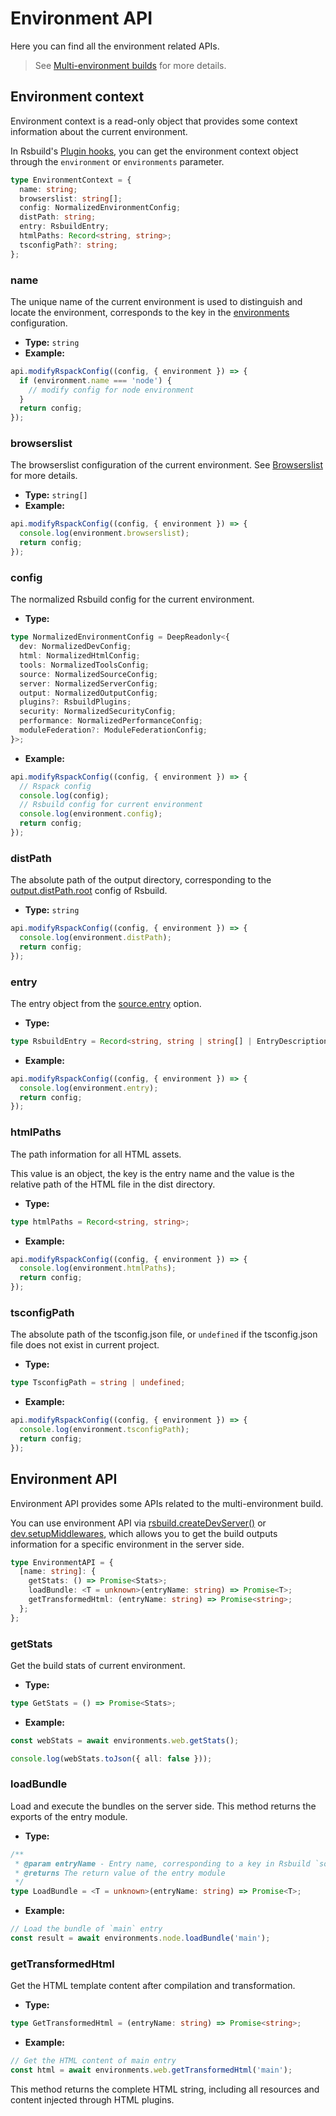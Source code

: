 # Environment API

Here you can find all the environment related APIs.

> See [Multi-environment builds](/guide/advanced/environments) for more details.

## Environment context

Environment context is a read-only object that provides some context information about the current environment.

In Rsbuild's [Plugin hooks](/plugins/dev/hooks#plugin-hooks), you can get the environment context object through the `environment` or `environments` parameter.

```ts
type EnvironmentContext = {
  name: string;
  browserslist: string[];
  config: NormalizedEnvironmentConfig;
  distPath: string;
  entry: RsbuildEntry;
  htmlPaths: Record<string, string>;
  tsconfigPath?: string;
};
```

### name

The unique name of the current environment is used to distinguish and locate the environment, corresponds to the key in the [environments](/config/environments) configuration.

- **Type:** `string`
- **Example:**

```js
api.modifyRspackConfig((config, { environment }) => {
  if (environment.name === 'node') {
    // modify config for node environment
  }
  return config;
});
```

### browserslist

The browserslist configuration of the current environment. See [Browserslist](/guide/advanced/browserslist) for more details.

- **Type:** `string[]`
- **Example:**

```js
api.modifyRspackConfig((config, { environment }) => {
  console.log(environment.browserslist);
  return config;
});
```

### config

The normalized Rsbuild config for the current environment.

- **Type:**

```ts
type NormalizedEnvironmentConfig = DeepReadonly<{
  dev: NormalizedDevConfig;
  html: NormalizedHtmlConfig;
  tools: NormalizedToolsConfig;
  source: NormalizedSourceConfig;
  server: NormalizedServerConfig;
  output: NormalizedOutputConfig;
  plugins?: RsbuildPlugins;
  security: NormalizedSecurityConfig;
  performance: NormalizedPerformanceConfig;
  moduleFederation?: ModuleFederationConfig;
}>;
```

- **Example:**

```js
api.modifyRspackConfig((config, { environment }) => {
  // Rspack config
  console.log(config);
  // Rsbuild config for current environment
  console.log(environment.config);
  return config;
});
```

### distPath

The absolute path of the output directory, corresponding to the [output.distPath.root](/config/output/dist-path) config of Rsbuild.

- **Type:** `string`

```js
api.modifyRspackConfig((config, { environment }) => {
  console.log(environment.distPath);
  return config;
});
```

### entry

The entry object from the [source.entry](/config/source/entry) option.

- **Type:**

```ts
type RsbuildEntry = Record<string, string | string[] | EntryDescription>;
```

- **Example:**

```js
api.modifyRspackConfig((config, { environment }) => {
  console.log(environment.entry);
  return config;
});
```

### htmlPaths

The path information for all HTML assets.

This value is an object, the key is the entry name and the value is the relative path of the HTML file in the dist directory.

- **Type:**

```ts
type htmlPaths = Record<string, string>;
```

- **Example:**

```js
api.modifyRspackConfig((config, { environment }) => {
  console.log(environment.htmlPaths);
  return config;
});
```

### tsconfigPath

The absolute path of the tsconfig.json file, or `undefined` if the tsconfig.json file does not exist in current project.

- **Type:**

```ts
type TsconfigPath = string | undefined;
```

- **Example:**

```js
api.modifyRspackConfig((config, { environment }) => {
  console.log(environment.tsconfigPath);
  return config;
});
```

## Environment API

Environment API provides some APIs related to the multi-environment build.

You can use environment API via [rsbuild.createDevServer()](/api/javascript-api/instance#rsbuildcreatedevserver) or [dev.setupMiddlewares](/config/dev/setup-middlewares), which allows you to get the build outputs information for a specific environment in the server side.

```ts
type EnvironmentAPI = {
  [name: string]: {
    getStats: () => Promise<Stats>;
    loadBundle: <T = unknown>(entryName: string) => Promise<T>;
    getTransformedHtml: (entryName: string) => Promise<string>;
  };
};
```

### getStats

Get the build stats of current environment.

- **Type:**

```ts
type GetStats = () => Promise<Stats>;
```

- **Example:**

```ts
const webStats = await environments.web.getStats();

console.log(webStats.toJson({ all: false }));
```

### loadBundle

Load and execute the bundles on the server side. This method returns the exports of the entry module.

- **Type:**

```ts
/**
 * @param entryName - Entry name, corresponding to a key in Rsbuild `source.entry`
 * @returns The return value of the entry module
 */
type LoadBundle = <T = unknown>(entryName: string) => Promise<T>;
```

- **Example:**

```ts
// Load the bundle of `main` entry
const result = await environments.node.loadBundle('main');
```

### getTransformedHtml

Get the HTML template content after compilation and transformation.

- **Type:**

```ts
type GetTransformedHtml = (entryName: string) => Promise<string>;
```

- **Example:**

```ts
// Get the HTML content of main entry
const html = await environments.web.getTransformedHtml('main');
```

This method returns the complete HTML string, including all resources and content injected through HTML plugins.
